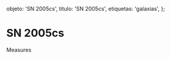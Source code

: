 
  objeto: 'SN 2005cs',
  titulo: 'SN 2005cs',
  etiquetas: 'galaxias',
};

# SN 2005cs

<Imagen
  src="registro/sn2005-cs_20050630_1_rainbowl.gif"
  fecha="20050630"
/>

Measures